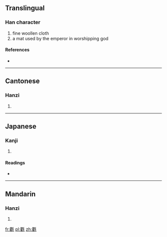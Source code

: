 ==Translingual==

===Han character===
{{Han char|rn=82|rad=毛|as=18|sn=22|four=6221<sub>4</sub>|canj=月土竹手山 (BGHQU)}}

# fine woollen cloth
# a mat used by the emperor in worshipping god

====References====
* {{Han ref|kx=0597.130|dkj=17020|dj=0988.260|hdz=32008.190|uh=6C0D|ud=27661|bh=F6E7|bd=63207}}

----

==Cantonese==

===Hanzi===
{{yue-hanzi|jyut=|y=keui4}}

# {{defn|Cantonese|sort=毛18}}

----

==Japanese==

===Kanji===
{{ja-kanji|grade=|rs=毛18}}

# {{defn|Japanese|sort=毛18}}

====Readings====
* {{ja-readings|on=[[く]] (ku), [[ぐ]] (gu), [[きょ]] (kyo), [[ご]] (go)|kun=[[もうせん]] (mousen)}}

----

==Mandarin==

===Hanzi===
{{cmn-hanzi|pin=[[jīng]] ([[jing1]]), [[qú]] ([[qu2]]), [[zhī]] ([[zhi1]])|wg=ching<sup>1</sup>, ch'ü<sup>2</sup>, chih<sup>1</sup>}}

# {{defn|Mandarin|sort=毛18}}

[[fr:氍]]
[[pl:氍]]
[[zh:氍]]